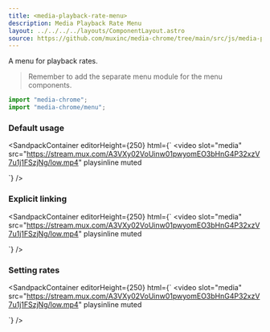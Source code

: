 ```yaml
---
title: <media-playback-rate-menu>
description: Media Playback Rate Menu
layout: ../../../../layouts/ComponentLayout.astro
source: https://github.com/muxinc/media-chrome/tree/main/src/js/media-playback-rate-menu.js
---
```



A menu for playback rates.

> Remember to add the separate menu module for the menu components.

```js
import "media-chrome";
import "media-chrome/menu";
```

### Default usage

<SandpackContainer
  editorHeight={250}
  html={`<media-controller>
  <video
    slot="media"
    src="https://stream.mux.com/A3VXy02VoUinw01pwyomEO3bHnG4P32xzV7u1j1FSzjNg/low.mp4"
    playsinline
    muted
  ></video>
  <media-playback-rate-menu hidden anchor="auto"></media-playback-rate-menu>
  <media-control-bar>
    <media-play-button></media-play-button>
    <media-playback-rate-menu-button></media-playback-rate-menu-button>
  </media-control-bar>
</media-controller>`}
/>

### Explicit linking

<SandpackContainer
  editorHeight={250}
  html={`<media-controller>
  <video
    slot="media"
    src="https://stream.mux.com/A3VXy02VoUinw01pwyomEO3bHnG4P32xzV7u1j1FSzjNg/low.mp4"
    playsinline
    muted
  ></video>
  <media-playback-rate-menu hidden id="menu1" anchor="menu-button1"></media-playback-rate-menu>
  <media-control-bar>
    <media-play-button></media-play-button>
    <media-playback-rate-menu-button id="menu-button1" invoketarget="menu1"></media-playback-rate-menu-button>
  </media-control-bar>
</media-controller>`}
/>

### Setting rates

<SandpackContainer
  editorHeight={250}
  html={`<media-controller>
  <video
    slot="media"
    src="https://stream.mux.com/A3VXy02VoUinw01pwyomEO3bHnG4P32xzV7u1j1FSzjNg/low.mp4"
    playsinline
    muted
  ></video>
  <media-playback-rate-menu rates="1 2 3" hidden anchor="auto"></media-playback-rate-menu>
  <media-control-bar>
    <media-play-button></media-play-button>
    <media-playback-rate-menu-button></media-playback-rate-menu-button>
  </media-control-bar>
</media-controller>`}
/>
